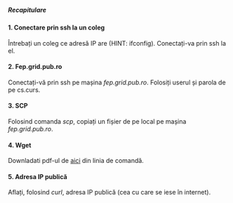 ===== Recapitulare ===== 

==== 1. Conectare prin ssh la un coleg ==== 

Întrebați un coleg ce adresă IP are (HINT: ifconfig). Conectați-va prin ssh la el. 

==== 2. Fep.grid.pub.ro ==== 

Conectați-vă prin ssh pe mașina ''fep.grid.pub.ro''. Folosiți userul și parola de pe cs.curs. 

==== 3. SCP ==== 

Folosind comanda ''scp'', copiați un fișier de pe local pe mașina ''fep.grid.pub.ro''. 

==== 4. Wget ==== 

Downladati pdf-ul de [[http://www.pdf995.com/samples/pdf.pdf|aici]] din linia de comandă. 

==== 5. Adresa IP publică ==== 

Aflați, folosind ''curl'', adresa IP publică (cea cu care se iese în internet). 
